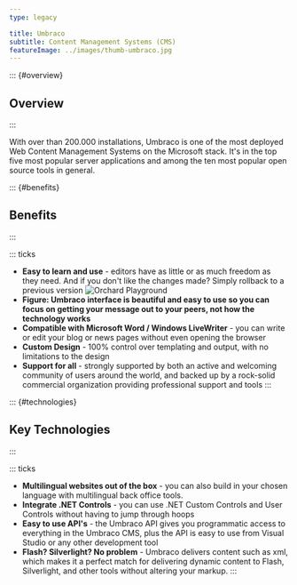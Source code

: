 ---
type: legacy

title: Umbraco
subtitle: Content Management Systems (CMS)
featureImage: ../images/thumb-umbraco.jpg
---
::: {#overview}
## Overview
:::

With over than 200.000 installations, Umbraco is one of the most deployed Web Content Management Systems on the Microsoft stack. It's in the top five most popular server applications and among the ten most popular open source tools in general.

::: {#benefits}
## Benefits
:::

::: ticks
- **Easy to learn and use** - editors have as little or as much freedom as they need. And if you don't like the changes made? Simply rollback to a previous version
![Orchard Playground](../images/umbraco-screenshot.png)
- **Figure: Umbraco interface is beautiful and easy to use so you can focus on getting your message out to your peers, not how the technology works**
- **Compatible with Microsoft Word / Windows LiveWriter** - you can write or edit your blog or news pages without even opening the browser
- **Custom Design** - 100% control over templating and output, with no limitations to the design
- **Support for all** - strongly supported by both an active and welcoming community of users around the world, and backed up by a rock-solid commercial organization providing professional support and tools
:::

::: {#technologies}
## Key Technologies
:::

::: ticks
- **Multilingual websites out of the box** - you can also build in your chosen language with multilingual back office tools.
- **Integrate .NET Controls** - you can use .NET Custom Controls and User Controls without having to jump through hoops
- **Easy to use API's** - the Umbraco API gives you programmatic access to everything in the Umbraco CMS, plus the API is easy to use from Visual Studio or any other development tool
- **Flash? Silverlight? No problem** - Umbraco delivers content such as xml, which makes it a perfect match for delivering dynamic content to Flash, Silverlight, and other tools without altering your markup.
:::
